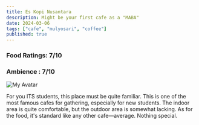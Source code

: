```yaml
---
title: Es Kopi Nusantara
description: Might be your first cafe as a "MABA"
date: 2024-03-06
tags: ["cafe", "mulyosari", "coffee"]
published: true
---
```


### Food Ratings: 7/10
### Ambience : 7/10

![My Avatar](/eskopi.jpeg)

For you ITS students, this place must be quite familiar. This is one of the most famous cafes for gathering, especially for new students. The indoor area is quite comfortable, but the outdoor area is somewhat lacking. As for the food, it's standard like any other cafe—average. Nothing special.
